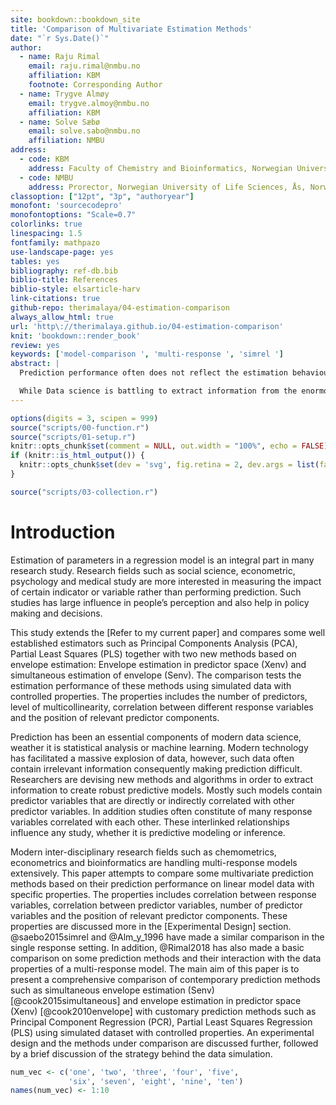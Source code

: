 ```yaml
---
site: bookdown::bookdown_site
title: 'Comparison of Multivariate Estimation Methods'
date: "`r Sys.Date()`"
author:
  - name: Raju Rimal
    email: raju.rimal@nmbu.no
    affiliation: KBM
    footnote: Corresponding Author
  - name: Trygve Almøy
    email: trygve.almoy@nmbu.no
    affiliation: KBM
  - name: Solve Sæbø
    email: solve.sabo@nmbu.no
    affiliation: NMBU
address:
  - code: KBM
    address: Faculty of Chemistry and Bioinformatics, Norwegian University of Life Sciences, Ås, Norway
  - code: NMBU
    address: Prorector, Norwegian University of Life Sciences, Ås, Norway
classoption: ["12pt", "3p", "authoryear"]
monofont: 'sourcecodepro'
monofontoptions: "Scale=0.7"
colorlinks: true
linespacing: 1.5
fontfamily: mathpazo
use-landscape-page: yes
tables: yes
bibliography: ref-db.bib
biblio-title: References
biblio-style: elsarticle-harv
link-citations: true
github-repo: therimalaya/04-estimation-comparison
always_allow_html: true
url: 'http\://therimalaya.github.io/04-estimation-comparison'
knit: 'bookdown::render_book'
review: yes
keywords: ['model-comparison ', 'multi-response ', 'simrel ']
abstract: |
  Prediction performance often does not reflect the estimation behaviour of a method. High error in estimation not necessarily results in high prediction error but can leads to an unreliable prediction when test data are in a different direction than the training data. In addition, the effect of a variable becomes unstable and can not be interpreted in such situations. >> Fix from here << Here we have extend the previous study on prediction comparison to compare the estimation of the methods used in the study.

  While Data science is battling to extract information from the enormous explosion of data, many estimators and algorithms are being developed for better prediction. Researchers and data scientists often introduce new methods and evaluate them based on various aspects of data. However, studies on the impact of/on model with multiple response model is limited. This study compares some newly-developed (envelope) and well-established (PLS, PCR) prediction methods based on simulated data specifically designed by varying properties such as multicollinearity, correlation between multiple responses and amount of information content in predictor variables. This study aims to give some insight on these methods and help researcher to understand and use them for further study.
---
```


```r
options(digits = 3, scipen = 999)
source("scripts/00-function.r")
source("scripts/01-setup.r")
knitr::opts_chunk$set(comment = NULL, out.width = "100%", echo = FALSE)
if (knitr::is_html_output()) {
  knitr::opts_chunk$set(dev = 'svg', fig.retina = 2, dev.args = list(family="mono"))
}
```


```r
source("scripts/03-collection.r")
```


# Introduction #

Estimation of parameters in a regression model is an integral part in many research study. Research fields such as social science, econometric, psychology and medical study are more interested in measuring the impact of certain indicator or variable rather than performing prediction. Such studies has large influence in people's perception and also help in policy making and decisions.

This study extends the [Refer to my current paper] and compares some well established estimators such as Principal Components Analysis (PCA), Partial Least Squares (PLS) together with two new methods based on envelope estimation: Envelope estimation in predictor space (Xenv) and simultaneous estimation of envelope (Senv). The comparison tests the estimation performance of these methods using simulated data with controlled properties. The properties includes the number of predictors, level of multicollinearity, correlation between different response variables and the position of relevant predictor components.

Prediction has been an essential components of modern data science, weather it is statistical analysis or machine learning. Modern technology has facilitated a massive explosion of data, however, such data often contain irrelevant information consequently making prediction difficult. Researchers are devising new methods and algorithms in order to extract information to create robust predictive models. Mostly such models contain predictor variables that are directly or indirectly correlated with other predictor variables. In addition studies often constitute of many response variables correlated with each other. These interlinked relationships influence any study, whether it is predictive modeling or inference.

Modern inter-disciplinary research fields such as chemometrics, econometrics and bioinformatics are handling multi-response models extensively. This paper attempts to compare some multivariate prediction methods based on their prediction performance on linear model data with specific properties. The properties includes correlation between response variables, correlation between predictor variables, number of predictor variables and the position of relevant predictor components. These properties are discussed more in the [Experimental Design] section. @saebo2015simrel and @Alm_y_1996 have made a similar comparison in the single response setting. In addition, @Rimal2018 has also made a basic comparison on some prediction methods and their interaction with the data properties of a multi-response model. The main aim of this paper is to present a comprehensive comparison of contemporary prediction methods such as simultaneous envelope estimation (Senv) [@cook2015simultaneous] and envelope estimation in predictor space (Xenv) [@cook2010envelope] with customary prediction methods such as Principal Component Regression (PCR), Partial Least Squares Regression (PLS) using simulated dataset with controlled properties. An experimental design and the methods under comparison are discussed further, followed by a brief discussion of the strategy behind the data simulation.


```r
num_vec <- c('one', 'two', 'three', 'four', 'five', 
             'six', 'seven', 'eight', 'nine', 'ten')
names(num_vec) <- 1:10
```

